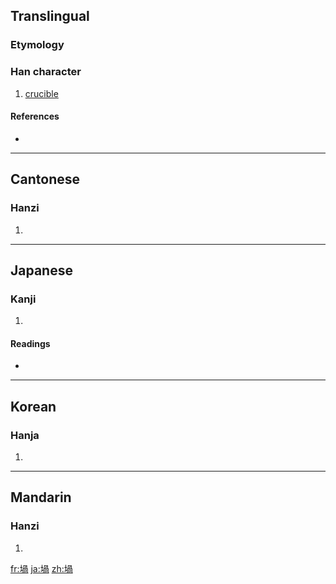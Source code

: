 {{also|埚}}
==Translingual==

===Etymology===
{{Han compound|土|咼|c1=s|c2=p|t1=earth|ls=psc}}

===Han character===
{{Han char|rn=32|rad=土|as=09|sn=12|four=4712<sub>7</sub>|canj=土月月口 (GBBR)}}

# [[crucible]]

====References====
* {{Han ref|kx=0233.080|dkj=05247|dj=0470.260|hdz=10454.010|uh=581D|ud=22557|bh=B3FA|bd=46074}}

----

==Cantonese==

===Hanzi===
{{yue-hanzi|jyut=|y=wo1|sim=埚}}

# {{defn|Cantonese}}

----

==Japanese==

===Kanji===
{{ja-kanji|grade=|rs=土09}}

# {{defn|Japanese}}

====Readings====
* {{ja-readings|on=[[か]] (ka)|kun=[[るつぼ]] (rutsubo)}}

----

==Korean==

===Hanja===
{{ko-hanja|hangeul=과|rv=gwa|mr=kwa}}

# {{defn|Korean}}

----

==Mandarin==

===Hanzi===
{{cmn-hanzi|sim=埚|pin=[[guō]] ([[guo1]])|wg=kuo<sup>1</sup>}}

# {{defn|Mandarin}}

[[fr:堝]]
[[ja:堝]]
[[zh:堝]]